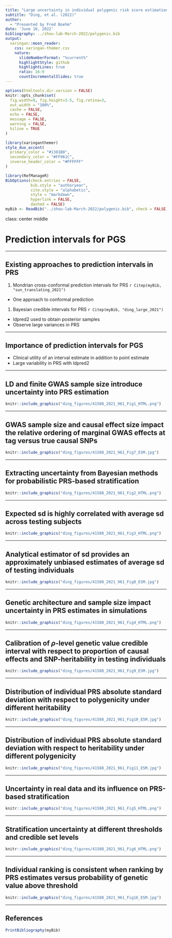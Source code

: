 ```yaml
---
title: "Large uncertainty in individual polygenic risk score estimation impacts PRS-based risk stratification"
subtitle: "Ding, et al. (2022)"  
author: 
  - "Presented by Fred Boehm"
date: 'June 10, 2022'
bibliography: ../zhou-lab-March-2022/polygenic.bib
output:
  xaringan::moon_reader:
    css: xaringan-themer.css
    nature:
      slideNumberFormat: "%current%"
      highlightStyle: github
      highlightLines: true
      ratio: 16:9
      countIncrementalSlides: true
---
```


```r
options(htmltools.dir.version = FALSE)
knitr::opts_chunk$set(
  fig.width=9, fig.height=3.5, fig.retina=3,
  out.width = "100%",
  cache = FALSE,
  echo = FALSE,
  message = FALSE, 
  warning = FALSE,
  hiline = TRUE
)
```

```r
library(xaringanthemer)
style_duo_accent(
  primary_color = "#1381B0",
  secondary_color = "#FF961C",
  inverse_header_color = "#FFFFFF"
)
```

```r
library(RefManageR)
BibOptions(check.entries = FALSE,
           bib.style = "authoryear",
           cite.style = "alphabetic",
           style = "markdown",
           hyperlink = FALSE,
           dashed = FALSE)
myBib <- ReadBib("../zhou-lab-March-2022/polygenic.bib", check = FALSE)
```








class: center middle


# Prediction intervals for PGS





---

## Existing approaches to prediction intervals in PRS

1. Mondrian cross-conformal prediction intervals for PRS `r Citep(myBib, "sun_translating_2021")`
  - One approach to conformal prediction 
1. Bayesian credible intervals for PRS `r Citep(myBib, "ding_large_2021")`
  - ldpred2 used to obtain posterior samples
  - Observe large variances in PRS

---

## Importance of prediction intervals for PGS

- Clinical utility of an interval estimate in addition to point estimate
- Large variability in PRS with ldpred2 



---

## LD and finite GWAS sample size introduce uncertainty into PRS estimation


```r
knitr::include_graphics("ding_figures/41588_2021_961_Fig1_HTML.png")
```

---

## GWAS sample size and causal effect size impact the relative ordering of marginal GWAS effects at tag versus true causal SNPs

```r
knitr::include_graphics("ding_figures/41588_2021_961_Fig7_ESM.jpg")
```










---

## Extracting uncertainty from Bayesian methods for probabilistic PRS-based stratification

```r
knitr::include_graphics("ding_figures/41588_2021_961_Fig2_HTML.png")
```


---

## Expected sd is highly correlated with average sd across testing subjects

```r
knitr::include_graphics("ding_figures/41588_2021_961_Fig3_HTML.png")
```

---

## Analytical estimator of sd provides an approximately unbiased estimates of average sd of testing individuals

```r
knitr::include_graphics("ding_figures/41588_2021_961_Fig8_ESM.jpg")
```







---

## Genetic architecture and sample size impact uncertainty in PRS estimates in simulations

```r
knitr::include_graphics("ding_figures/41588_2021_961_Fig4_HTML.png")
```

---

## Calibration of $\rho$-level genetic value credible interval with respect to proportion of causal effects and SNP-heritability in testing individuals

```r
knitr::include_graphics("ding_figures/41588_2021_961_Fig9_ESM.jpg")
```


---

## Distribution of individual PRS absolute standard deviation with respect to polygenicity under different heritability

```r
knitr::include_graphics("ding_figures/41588_2021_961_Fig10_ESM.jpg")
```

---

## Distribution of individual PRS absolute standard deviation with respect to heritability under different polygenicity

```r
knitr::include_graphics("ding_figures/41588_2021_961_Fig11_ESM.jpg")
```





---

## Uncertainty in real data and its influence on PRS-based stratification

```r
knitr::include_graphics("ding_figures/41588_2021_961_Fig5_HTML.png")
```


---

## Stratification uncertainty at different thresholds and credible set levels

```r
knitr::include_graphics("ding_figures/41588_2021_961_Fig6_HTML.png")
```


---

## Individual ranking is consistent when ranking by PRS estimates versus probability of genetic value above threshold

```r
knitr::include_graphics("ding_figures/41588_2021_961_Fig16_ESM.jpg")
```




---

## References

```r
PrintBibliography(myBib)
```



